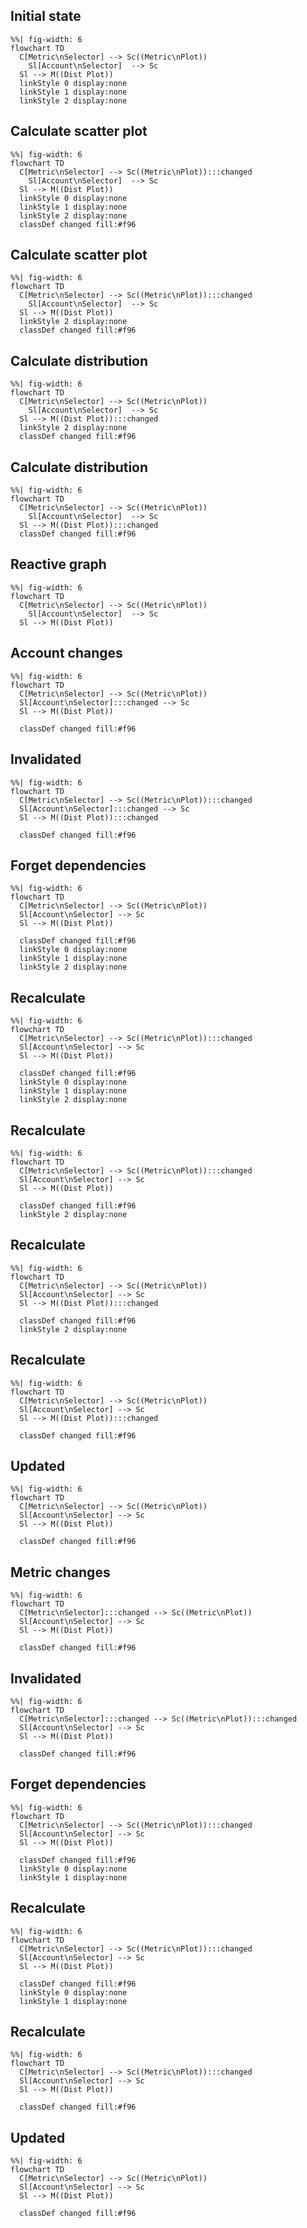 

## Initial state

```mermaid
%%| fig-width: 6
flowchart TD
  C[Metric\nSelector] --> Sc((Metric\nPlot))
    Sl[Account\nSelector]  --> Sc 
  Sl --> M((Dist Plot))
  linkStyle 0 display:none
  linkStyle 1 display:none
  linkStyle 2 display:none
```

## Calculate scatter plot

```mermaid
%%| fig-width: 6
flowchart TD
  C[Metric\nSelector] --> Sc((Metric\nPlot)):::changed
    Sl[Account\nSelector]  --> Sc 
  Sl --> M((Dist Plot))
  linkStyle 0 display:none
  linkStyle 1 display:none
  linkStyle 2 display:none
  classDef changed fill:#f96
```

## Calculate scatter plot

```mermaid
%%| fig-width: 6
flowchart TD
  C[Metric\nSelector] --> Sc((Metric\nPlot)):::changed
    Sl[Account\nSelector]  --> Sc 
  Sl --> M((Dist Plot))
  linkStyle 2 display:none
  classDef changed fill:#f96
```

## Calculate distribution

```mermaid
%%| fig-width: 6
flowchart TD
  C[Metric\nSelector] --> Sc((Metric\nPlot))
    Sl[Account\nSelector]  --> Sc 
  Sl --> M((Dist Plot)):::changed
  linkStyle 2 display:none
  classDef changed fill:#f96
```

## Calculate distribution
```mermaid
%%| fig-width: 6
flowchart TD
  C[Metric\nSelector] --> Sc((Metric\nPlot))
    Sl[Account\nSelector]  --> Sc 
  Sl --> M((Dist Plot)):::changed
  classDef changed fill:#f96
```


## Reactive graph

```mermaid
%%| fig-width: 6
flowchart TD
  C[Metric\nSelector] --> Sc((Metric\nPlot))
    Sl[Account\nSelector]  --> Sc 
  Sl --> M((Dist Plot))
```


## Account changes

```mermaid
%%| fig-width: 6
flowchart TD
  C[Metric\nSelector] --> Sc((Metric\nPlot))
  Sl[Account\nSelector]:::changed --> Sc 
  Sl --> M((Dist Plot))
  
  classDef changed fill:#f96
```

## Invalidated

```mermaid
%%| fig-width: 6
flowchart TD
  C[Metric\nSelector] --> Sc((Metric\nPlot)):::changed
  Sl[Account\nSelector]:::changed --> Sc 
  Sl --> M((Dist Plot)):::changed
  
  classDef changed fill:#f96
```

## Forget dependencies
```mermaid
%%| fig-width: 6
flowchart TD
  C[Metric\nSelector] --> Sc((Metric\nPlot))
  Sl[Account\nSelector] --> Sc 
  Sl --> M((Dist Plot))
  
  classDef changed fill:#f96
  linkStyle 0 display:none
  linkStyle 1 display:none
  linkStyle 2 display:none
```

## Recalculate
```mermaid
%%| fig-width: 6
flowchart TD
  C[Metric\nSelector] --> Sc((Metric\nPlot)):::changed
  Sl[Account\nSelector] --> Sc 
  Sl --> M((Dist Plot))
  
  classDef changed fill:#f96
  linkStyle 0 display:none
  linkStyle 1 display:none
  linkStyle 2 display:none
```

## Recalculate
```mermaid
%%| fig-width: 6
flowchart TD
  C[Metric\nSelector] --> Sc((Metric\nPlot)):::changed
  Sl[Account\nSelector] --> Sc 
  Sl --> M((Dist Plot))
  
  classDef changed fill:#f96
  linkStyle 2 display:none
```


## Recalculate
```mermaid
%%| fig-width: 6
flowchart TD
  C[Metric\nSelector] --> Sc((Metric\nPlot))
  Sl[Account\nSelector] --> Sc 
  Sl --> M((Dist Plot)):::changed
  
  classDef changed fill:#f96
  linkStyle 2 display:none
```

## Recalculate
```mermaid
%%| fig-width: 6
flowchart TD
  C[Metric\nSelector] --> Sc((Metric\nPlot))
  Sl[Account\nSelector] --> Sc 
  Sl --> M((Dist Plot)):::changed
  
  classDef changed fill:#f96
```

## Updated
```mermaid
%%| fig-width: 6
flowchart TD
  C[Metric\nSelector] --> Sc((Metric\nPlot))
  Sl[Account\nSelector] --> Sc 
  Sl --> M((Dist Plot))
  
  classDef changed fill:#f96
```

## Metric changes
```mermaid
%%| fig-width: 6
flowchart TD
  C[Metric\nSelector]:::changed --> Sc((Metric\nPlot))
  Sl[Account\nSelector] --> Sc 
  Sl --> M((Dist Plot))
  
  classDef changed fill:#f96
```

## Invalidated

```mermaid
%%| fig-width: 6
flowchart TD
  C[Metric\nSelector]:::changed --> Sc((Metric\nPlot)):::changed
  Sl[Account\nSelector] --> Sc 
  Sl --> M((Dist Plot))
  
  classDef changed fill:#f96
```

## Forget dependencies
```mermaid
%%| fig-width: 6
flowchart TD
  C[Metric\nSelector] --> Sc((Metric\nPlot)):::changed
  Sl[Account\nSelector] --> Sc 
  Sl --> M((Dist Plot))
  
  classDef changed fill:#f96
  linkStyle 0 display:none
  linkStyle 1 display:none
```

## Recalculate
```mermaid
%%| fig-width: 6
flowchart TD
  C[Metric\nSelector] --> Sc((Metric\nPlot)):::changed
  Sl[Account\nSelector] --> Sc 
  Sl --> M((Dist Plot))
  
  classDef changed fill:#f96
  linkStyle 0 display:none
  linkStyle 1 display:none
```

## Recalculate
```mermaid
%%| fig-width: 6
flowchart TD
  C[Metric\nSelector] --> Sc((Metric\nPlot)):::changed
  Sl[Account\nSelector] --> Sc 
  Sl --> M((Dist Plot))
  
  classDef changed fill:#f96
```

## Updated
```mermaid
%%| fig-width: 6
flowchart TD
  C[Metric\nSelector] --> Sc((Metric\nPlot))
  Sl[Account\nSelector] --> Sc 
  Sl --> M((Dist Plot))
  
  classDef changed fill:#f96
```
